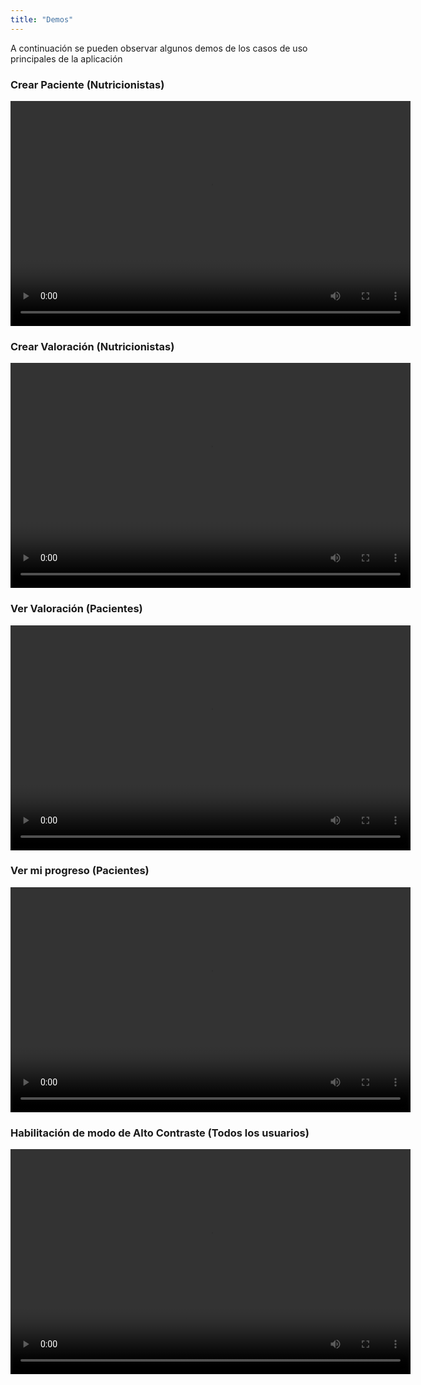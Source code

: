 ```yaml
---
title: "Demos"
---
```


A continuación se pueden observar algunos demos de los casos de uso principales de la aplicación

### Crear Paciente (Nutricionistas)

<div>
<video width="640" height="360" controls>
  <source src="./recursos/crearpaciente.mp4" type="video/mp4">
  Tu navegador no soporta la etiqueta de video.
</video>
</div>

### Crear Valoración (Nutricionistas)

<div>
<video width="640" height="360" controls>
  <source src="./recursos/crearvaloracion.mp4" type="video/mp4">
  Tu navegador no soporta la etiqueta de video.
</video>
</div>

### Ver Valoración (Pacientes)

<div>
<video width="640" height="360" controls>
  <source src="./recursos/vervaloracion.mp4" type="video/mp4">
  Tu navegador no soporta la etiqueta de video.
</video>
</div>

### Ver mi progreso (Pacientes)

<div>
<video width="640" height="360" controls>
  <source src="./recursos/verprogreso.mp4" type="video/mp4">
  Tu navegador no soporta la etiqueta de video.
</video>
</div>

### Habilitación de modo de Alto Contraste (Todos los usuarios)

<div>
<video width="640" height="360" controls>
  <source src="./recursos/altocontraste.mp4" type="video/mp4">
  Tu navegador no soporta la etiqueta de video.
</video>
</div>